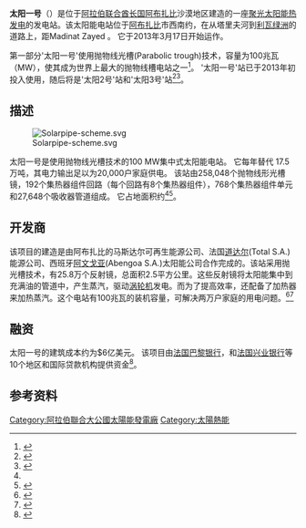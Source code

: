 {{expand|time=2015-12-21T13:34:16+00:00}}
{{Infobox power station
| name                = 太阳一号
| name_official       = 
| image               = 
| image_caption       = 
| location_map        = United Arab Emirates
| location_map_size  = 
| location_map_caption   = “太阳一号”在阿联酋的位置
| lat_d   = 23
| lat_m   = 34
| lat_s   = 10
| lat_NS  = N
| long_d  = 53
| long_m  = 42
| long_s  = 50
| long_EW = E
| coordinates_type    = type:landmark
| coordinates_display = inline,title
| country             = [[阿拉伯联合酋长国|阿拉伯联合酋长国]]
| location              = [[阿布扎比|阿布扎比]]马迪纳特扎耶德
| status              = O
| construction_began  = 2010年7月
| commissioned        = 2013年3月17日
| decommissioned      = 
| cost                = 6亿美元
| owner               = [[阿布扎比未来能源公司|马斯达尔]]（60%）<br/>[[阿文戈亚|阿文戈亚太阳能公司]]（20%）<br/>[[Total_S.A.|Total S.A.]]（20%）
| solar_type     = CSP
| solar_csp_technology      = P
| ps_units_operational           = 768
| ps_units_manu_model    = 
| solar_site_area           = {{convert|2.5|km2|sqmi|0|abbr=on}}
| ps_electrical_capacity     = 100 [[兆瓦|兆瓦]]
| ps_electrical_cap_fac     = 
| ps_annual_generation  = 210
| website             = 
}}
'''太阳一号'''（{{lang-ar|محطة شمس 1 للطاقة الشمسية}}）是位于[[阿拉伯联合酋长国|阿拉伯联合酋长国]][[阿布扎比|阿布扎比]]沙漠地区建造的一座[[聚光太阳能热发电|聚光太阳能热发电]]的发电站。该太阳能电站位于[[阿布扎比|阿布扎比]]市西南约{{convert|120|km}}，在从塔里夫河到[[利瓦绿洲|利瓦绿洲]]的道路上，距Madinat Zayed {{convert|6|km|0}} 。 它于2013年3月17日开始运作。

第一部分'太阳一号'使用抛物线光槽(Parabolic trough)技术，容量为100兆瓦（MW），使其成为世界上最大的抛物线槽电站之一<ref name=powerengineering010609>{{cite news
 |url          = http://www.powerengineeringint.com/articles/print/volume-17/issue-6/features/sun-shines-on-turbine-makers.html
 |title        = Sun Shines on Turbine Makers
 |last         = Webb
 |first        = Chris
 |date         = 2009-06-01
 |publisher    = [[PennWell_Corporation|PennWell Corporation]]
 |work         = Power Engineering International
 |accessdate   = 2012-01-12
 |archive-date = 2019-07-25
 |archive-url  = https://web.archive.org/web/20190725225523/https://www.powerengineeringint.com/articles/print/volume-17/issue-6/features/sun-shines-on-turbine-makers.html
 |dead-url     = no
}}</ref>。 '太阳一号'站已于2013年初投入使用，随后将是'太阳2号'站和'太阳3号'站<ref name="spiegel-889386">{{cite news
 | url= http://www.spiegel.de/wissenschaft/technik/abu-dhabi-riesiges-sonnenwaermekraftwerk-shams-1-nimmt-betrieb-auf-a-889386.html
 | title= Riesiges Sonnenwärmekraftwerk startet Betrieb
 | trans-title= Huge solar thermal power plant starts operation
 | language= de
 | date= 17 March 2013
 | work= [[Der_Spiegel|Der Spiegel]]
 | accessdate= 17 March 2013
 | archive-date= 2017-01-17
 | archive-url= https://web.archive.org/web/20170117093345/http://www.spiegel.de/wissenschaft/technik/abu-dhabi-riesiges-sonnenwaermekraftwerk-shams-1-nimmt-betrieb-auf-a-889386.html
 | dead-url= no
 }}</ref><ref name="gulfnews-1109188">{{cite news
 |url          = http://gulfnews.com/news/gulf/uae/general/milestone-shams-1-set-to-tap-solar-power-1.1109188
 |title        = Milestone: Shams 1 set to tap solar power
 |last         = Al Makahleh
 |first        = Shehab
 |date         = 23 November 2012
 |work         = [[Gulf_News|Gulf News]]
 |accessdate   = 25 November 2012
 |archive-date = 2012-11-26
 |archive-url  = https://web.archive.org/web/20121126004217/http://gulfnews.com/news/gulf/uae/general/milestone-shams-1-set-to-tap-solar-power-1.1109188
 |dead-url     = no
}}</ref>。

== 描述 ==
[[File:Solarpipe-scheme.svg|thumb]]

太阳一号是使用抛物线光槽技术的100 MW集中式太阳能电站。 它每年替代{{CO2}} 17.5万吨，其电力输出足以为20,000户家庭供电。 该站由258,048个抛物线形光槽镜，192个集热器组件回路（每个回路有8个集热器组件），768个集热器组件单元和27,648个吸收器管道组成。 它占地面积约{{convert|2.5|km2}}<ref name=server/><ref name=businessweek>
{{cite news
 | url= http://www.businessweek.com/news/2010-06-09/abengoa-joins-masdar-total-on-middle-east-s-first-solar-plant.html
 | title= Abengoa Joins Masdar, Total on Middle East's First Solar Plant
 | last = Daya |first= Ayesha | date= June 9, 2010
 | publisher= [[Bloomberg_L.P.|Bloomberg]] | work= [[Bloomberg_Businessweek|Bloomberg Businessweek]]
 | accessdate= 2010-06-08}}
</ref>。

== 开发商 ==
该项目的建造是由阿布扎比的马斯达尔可再生能源公司、法国[[道达尔|道达尔]](Total S.A.)能源公司、西班牙[[阿苯哥|阿文戈亚]](Abengoa S.A.)太阳能公司合作完成的。该站采用抛光槽技术，有25.8万个反射镜，总面积2.5平方公里。这些反射镜将太阳能集中到充满油的管道中，产生蒸汽，驱动[[涡轮机|涡轮机]]发电。而为了提高效率，还配备了加热器来加热蒸汽。这个电站有100兆瓦的装机容量，可解决两万户家庭的用电问题。<ref>{{Cite web |url=http://newspaper.jfdaily.com/jfrb/html/2013-03/21/content_993003.htm |title=顶级石油生产国建最大太阳能电站——“太阳一号”落户阿联酋 |access-date=2015-12-21 |archive-url=https://web.archive.org/web/20151222093112/http://newspaper.jfdaily.com/jfrb/html/2013-03/21/content_993003.htm |archive-date=2015-12-22 |dead-url=yes }}</ref><ref>{{Cite web |url=http://www.ithome.com/html/it/40892.htm |title=装机容量达100兆瓦，世界最大太阳能电场完工 |accessdate=2015-12-21 |archive-date=2015-12-22 |archive-url=https://web.archive.org/web/20151222085141/http://www.ithome.com/html/it/40892.htm |dead-url=no }}</ref>

== 融资 ==
太阳一号的建筑成本约为$6亿美元。 该项目由[[法国巴黎银行|法国巴黎银行]]，{{le|第一阿布扎比银行|First Abu Dhabi Bank}}和[[法国兴业银行|法国兴业银行]]等10个地区和国际贷款机构提供资金<ref name=server>{{cite news
 |url         = http://www.solarserver.com/solar-magazine/solar-news/current/2011/kw10/concentrating-solar-power-in-the-united-arab-emirates-shams-1-project-secures-financial-close.html
 |title       = Concentrating solar power in the United Arab Emirates: Shams 1 project secures financial close
 |date        = 2011-03-07
 |work        = SolarServer
 |accessdate  = 2011-01-12
 |url-status  = yes
 |archiveurl  = https://web.archive.org/web/20110313173055/http://www.solarserver.com/solar-magazine/solar-news/current/2011/kw10/concentrating-solar-power-in-the-united-arab-emirates-shams-1-project-secures-financial-close.html
 |archivedate = 2011-03-13
}}</ref>。

==参考资料==
{{reflist}}

[[Category:阿拉伯聯合大公國太陽能發電廠|Category:阿拉伯聯合大公國太陽能發電廠]]
[[Category:太陽熱能|Category:太陽熱能]]